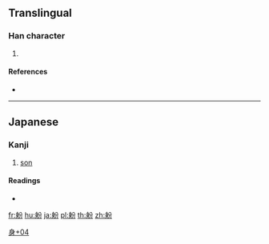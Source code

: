 {{character info/new}}
==Translingual==

===Han character===
{{Han char|rn=158|rad=身|as=04|sn=11|four=|canj=HHCSH}}

# {{defn|Han|sort=身04}}

====References====
* {{Han ref|kx=1237.191|dkj=38058|dj=1710.200|hdz=63809.061|uh=8EAE|ud=36526}}

----

==Japanese==

===Kanji===
{{ja-kanji|grade=|rs=身04}}

# [[son]]

====Readings====
* {{ja-readings|on=|kun=[[せがれ]] (segare)}}

[[Category:Japanese-only CJKV Characters|身+04]]

[[fr:躮]]
[[hu:躮]]
[[ja:躮]]
[[pl:躮]]
[[th:躮]]
[[zh:躮]]